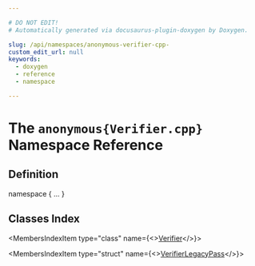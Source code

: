 ```yaml
---

# DO NOT EDIT!
# Automatically generated via docusaurus-plugin-doxygen by Doxygen.

slug: /api/namespaces/anonymous-verifier-cpp-
custom_edit_url: null
keywords:
  - doxygen
  - reference
  - namespace

---
```





# The `anonymous{Verifier.cpp}` Namespace Reference

<DoxygenPage pluginConfig={pluginConfig}>



## Definition

<CodeBlock>namespace &#123; ... &#125;</CodeBlock>

## Classes Index

<MembersIndex>

<MembersIndexItem
  type="class"
  name={<><a href="/docs/api/classes/anonymous-namespace-verifier-cpp-/verifier">Verifier</a></>}>
</MembersIndexItem>

<MembersIndexItem
  type="struct"
  name={<><a href="/docs/api/structs/anonymous-namespace-verifier-cpp-/verifierlegacypass">VerifierLegacyPass</a></>}>
</MembersIndexItem>

</MembersIndex>


</DoxygenPage>
